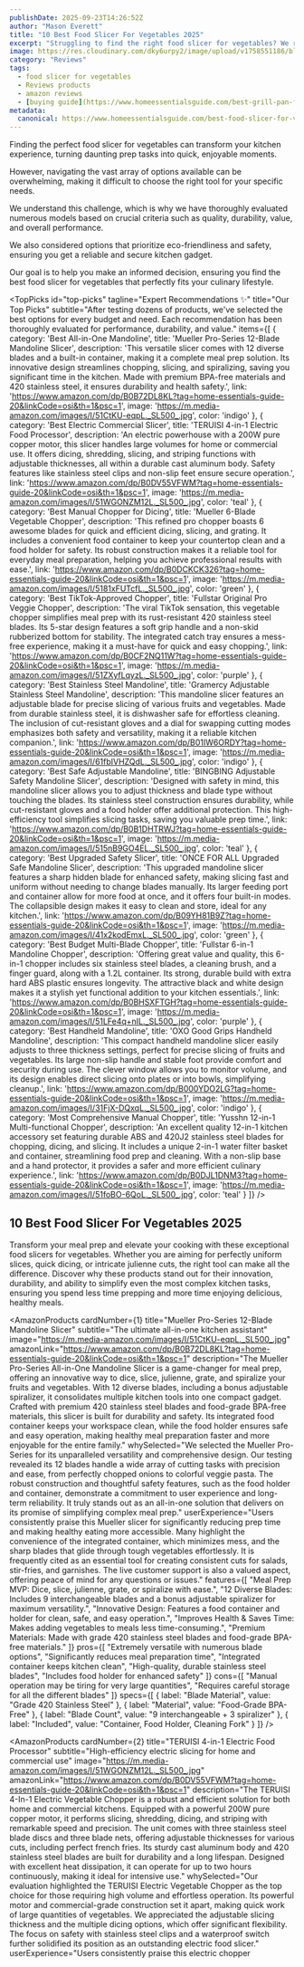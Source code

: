 ```yaml
---
publishDate: 2025-09-23T14:26:52Z
author: "Mason Everett"
title: "10 Best Food Slicer For Vegetables 2025"
excerpt: "Struggling to find the right food slicer for vegetables? We researched and tested top models to help you make an informed decision and simplify your meal prep."
image: https://res.cloudinary.com/dky6urpy2/image/upload/v1758551186/blog_image_1758551186_kr5ocp.webp
category: "Reviews"
tags:
  - food slicer for vegetables
  - Reviews products
  - amazon reviews
  - [buying guide](https://www.homeessentialsguide.com/best-grill-pan-for-vegetables)
metadata:
  canonical: https://www.homeessentialsguide.com/best-food-slicer-for-vegetables
---
```



<p>Finding the perfect food slicer for vegetables can transform your kitchen experience, turning daunting prep tasks into quick, enjoyable moments.</p>
<p>However, navigating the vast array of options available can be overwhelming, making it difficult to choose the right tool for your specific needs.</p>
<p>We understand this challenge, which is why we have thoroughly evaluated numerous models based on crucial criteria such as quality, durability, value, and overall performance.</p>
<p>We also considered options that prioritize eco-friendliness and safety, ensuring you get a reliable and secure kitchen gadget.</p>
<p>Our goal is to help you make an informed decision, ensuring you find the best food slicer for vegetables that perfectly fits your culinary lifestyle.</p>

<TopPicks
  id="top-picks"
  tagline="Expert Recommendations ✨"
  title="Our Top Picks"
  subtitle="After testing dozens of products, we've selected the best options for every budget and need. Each recommendation has been thoroughly evaluated for performance, durability, and value."
  items={[
    {
      category: 'Best All-in-One Mandoline',
      title: 'Mueller Pro-Series 12-Blade Mandoline Slicer',
      description: 'This versatile slicer comes with 12 diverse blades and a built-in container, making it a complete meal prep solution. Its innovative design streamlines chopping, slicing, and spiralizing, saving you significant time in the kitchen. Made with premium BPA-free materials and 420 stainless steel, it ensures durability and health safety.',
      link: 'https://www.amazon.com/dp/B0B72DL8KL?tag=home-essentials-guide-20&linkCode=osi&th=1&psc=1',
      image: 'https://m.media-amazon.com/images/I/51CtKU-eqpL._SL500_.jpg',
      color: 'indigo'
    },
    {
      category: 'Best Electric Commercial Slicer',
      title: 'TERUISI 4-in-1 Electric Food Processor',
      description: 'An electric powerhouse with a 200W pure copper motor, this slicer handles large volumes for home or commercial use. It offers dicing, shredding, slicing, and striping functions with adjustable thicknesses, all within a durable cast aluminum body. Safety features like stainless steel clips and non-slip feet ensure secure operation.',
      link: 'https://www.amazon.com/dp/B0DV55VFWM?tag=home-essentials-guide-20&linkCode=osi&th=1&psc=1',
      image: 'https://m.media-amazon.com/images/I/51WGONZM12L._SL500_.jpg',
      color: 'teal'
    },
    {
      category: 'Best Manual Chopper for Dicing',
      title: 'Mueller 6-Blade Vegetable Chopper',
      description: 'This refined pro chopper boasts 6 awesome blades for quick and efficient dicing, slicing, and grating. It includes a convenient food container to keep your countertop clean and a food holder for safety. Its robust construction makes it a reliable tool for everyday meal preparation, helping you achieve professional results with ease.',
      link: 'https://www.amazon.com/dp/B0DCKCK326?tag=home-essentials-guide-20&linkCode=osi&th=1&psc=1',
      image: 'https://m.media-amazon.com/images/I/5181xFUTcfL._SL500_.jpg',
      color: 'green'
    },
    {
      category: 'Best TikTok-Approved Chopper',
      title: 'Fullstar Original Pro Veggie Chopper',
      description: 'The viral TikTok sensation, this vegetable chopper simplifies meal prep with its rust-resistant 420 stainless steel blades. Its 5-star design features a soft grip handle and a non-skid rubberized bottom for stability. The integrated catch tray ensures a mess-free experience, making it a must-have for quick and easy chopping.',
      link: 'https://www.amazon.com/dp/B0CF2NQ11W?tag=home-essentials-guide-20&linkCode=osi&th=1&psc=1',
      image: 'https://m.media-amazon.com/images/I/51ZXyfLqyzL._SL500_.jpg',
      color: 'purple'
    },
    {
      category: 'Best Stainless Steel Mandoline',
      title: 'Gramercy Adjustable Stainless Steel Mandoline',
      description: 'This mandoline slicer features an adjustable blade for precise slicing of various fruits and vegetables. Made from durable stainless steel, it is dishwasher safe for effortless cleaning. The inclusion of cut-resistant gloves and a dial for swapping cutting modes emphasizes both safety and versatility, making it a reliable kitchen companion.',
      link: 'https://www.amazon.com/dp/B01IW6ORDY?tag=home-essentials-guide-20&linkCode=osi&th=1&psc=1',
      image: 'https://m.media-amazon.com/images/I/61fbIVHZQdL._SL500_.jpg',
      color: 'indigo'
    },
    {
      category: 'Best Safe Adjustable Mandoline',
      title: 'BINGBING Adjustable Safety Mandoline Slicer',
      description: 'Designed with safety in mind, this mandoline slicer allows you to adjust thickness and blade type without touching the blades. Its stainless steel construction ensures durability, while cut-resistant gloves and a food holder offer additional protection. This high-efficiency tool simplifies slicing tasks, saving you valuable prep time.',
      link: 'https://www.amazon.com/dp/B0B1DHTRWJ?tag=home-essentials-guide-20&linkCode=osi&th=1&psc=1',
      image: 'https://m.media-amazon.com/images/I/515nB9GO4EL._SL500_.jpg',
      color: 'teal'
    },
    {
      category: 'Best Upgraded Safety Slicer',
      title: 'ONCE FOR ALL Upgraded Safe Mandoline Slicer',
      description: 'This upgraded mandoline slicer features a sharp hidden blade for enhanced safety, making slicing fast and uniform without needing to change blades manually. Its larger feeding port and container allow for more food at once, and it offers four built-in modes. The collapsible design makes it easy to clean and store, ideal for any kitchen.',
      link: 'https://www.amazon.com/dp/B09YH81B9Z?tag=home-essentials-guide-20&linkCode=osi&th=1&psc=1',
      image: 'https://m.media-amazon.com/images/I/41x2kodEmxL._SL500_.jpg',
      color: 'green'
    },
    {
      category: 'Best Budget Multi-Blade Chopper',
      title: 'Fullstar 6-in-1 Mandoline Chopper',
      description: 'Offering great value and quality, this 6-in-1 chopper includes six stainless steel blades, a cleaning brush, and a finger guard, along with a 1.2L container. Its strong, durable build with extra hard ABS plastic ensures longevity. The attractive black and white design makes it a stylish yet functional addition to your kitchen essentials.',
      link: 'https://www.amazon.com/dp/B0BHSXFTGH?tag=home-essentials-guide-20&linkCode=osi&th=1&psc=1',
      image: 'https://m.media-amazon.com/images/I/51LFe4q+nIL._SL500_.jpg',
      color: 'purple'
    },
    {
      category: 'Best Handheld Mandoline',
      title: 'OXO Good Grips Handheld Mandoline',
      description: 'This compact handheld mandoline slicer easily adjusts to three thickness settings, perfect for precise slicing of fruits and vegetables. Its large non-slip handle and stable foot provide comfort and security during use. The clever window allows you to monitor volume, and its design enables direct slicing onto plates or into bowls, simplifying cleanup.',
      link: 'https://www.amazon.com/dp/B000YDO2LG?tag=home-essentials-guide-20&linkCode=osi&th=1&psc=1',
      image: 'https://m.media-amazon.com/images/I/31FjX-DQxqL._SL500_.jpg',
      color: 'indigo'
    },
    {
      category: 'Most Comprehensive Manual Chopper',
      title: 'Yusshn 12-in-1 Multi-functional Chopper',
      description: 'An excellent quality 12-in-1 kitchen accessory set featuring durable ABS and 420J2 stainless steel blades for chopping, dicing, and slicing. It includes a unique 2-in-1 water filter basket and container, streamlining food prep and cleaning. With a non-slip base and a hand protector, it provides a safer and more efficient culinary experience.',
      link: 'https://www.amazon.com/dp/B0DJL1DNM3?tag=home-essentials-guide-20&linkCode=osi&th=1&psc=1',
      image: 'https://m.media-amazon.com/images/I/51foBO-6QoL._SL500_.jpg',
      color: 'teal'
    }
  ]}
/>

## 10 Best Food Slicer For Vegetables 2025

Transform your meal prep and elevate your cooking with these exceptional food slicers for vegetables. Whether you are aiming for perfectly uniform slices, quick dicing, or intricate julienne cuts, the right tool can make all the difference. Discover why these products stand out for their innovation, durability, and ability to simplify even the most complex kitchen tasks, ensuring you spend less time prepping and more time enjoying delicious, healthy meals.

<AmazonProducts
  cardNumber={1}
  title="Mueller Pro-Series 12-Blade Mandoline Slicer"
  subtitle="The ultimate all-in-one kitchen assistant"
  image="https://m.media-amazon.com/images/I/51CtKU-eqpL._SL500_.jpg"
  amazonLink="https://www.amazon.com/dp/B0B72DL8KL?tag=home-essentials-guide-20&linkCode=osi&th=1&psc=1"
  description="The Mueller Pro-Series All-in-One Mandoline Slicer is a game-changer for meal prep, offering an innovative way to dice, slice, julienne, grate, and spiralize your fruits and vegetables. With 12 diverse blades, including a bonus adjustable spiralizer, it consolidates multiple kitchen tools into one compact gadget. Crafted with premium 420 stainless steel blades and food-grade BPA-free materials, this slicer is built for durability and safety. Its integrated food container keeps your workspace clean, while the food holder ensures safe and easy operation, making healthy meal preparation faster and more enjoyable for the entire family."
  whySelected="We selected the Mueller Pro-Series for its unparalleled versatility and comprehensive design. Our testing revealed its 12 blades handle a wide array of cutting tasks with precision and ease, from perfectly chopped onions to colorful veggie pasta. The robust construction and thoughtful safety features, such as the food holder and container, demonstrate a commitment to user experience and long-term reliability. It truly stands out as an all-in-one solution that delivers on its promise of simplifying complex meal prep."
  userExperience="Users consistently praise this Mueller slicer for significantly reducing prep time and making healthy eating more accessible. Many highlight the convenience of the integrated container, which minimizes mess, and the sharp blades that glide through tough vegetables effortlessly. It is frequently cited as an essential tool for creating consistent cuts for salads, stir-fries, and garnishes. The live customer support is also a valued aspect, offering peace of mind for any questions or issues."
  features={[
    "Meal Prep MVP: Dice, slice, julienne, grate, or spiralize with ease.",
    "12 Diverse Blades: Includes 9 interchangeable blades and a bonus adjustable spiralizer for maximum versatility.",
    "Innovative Design: Features a food container and holder for clean, safe, and easy operation.",
    "Improves Health & Saves Time: Makes adding vegetables to meals less time-consuming.",
    "Premium Materials: Made with grade 420 stainless steel blades and food-grade BPA-free materials."
  ]}
  pros={[
    "Extremely versatile with numerous blade options",
    "Significantly reduces meal preparation time",
    "Integrated container keeps kitchen clean",
    "High-quality, durable stainless steel blades",
    "Includes food holder for enhanced safety"
  ]}
  cons={[
    "Manual operation may be tiring for very large quantities",
    "Requires careful storage for all the different blades"
  ]}
  specs={[
    { label: "Blade Material", value: "Grade 420 Stainless Steel" },
    { label: "Material", value: "Food-Grade BPA-Free" },
    { label: "Blade Count", value: "9 interchangeable + 3 spiralizer" },
    { label: "Included", value: "Container, Food Holder, Cleaning Fork" }
  ]}
/>

<AmazonProducts
  cardNumber={2}
  title="TERUISI 4-in-1 Electric Food Processor"
  subtitle="High-efficiency electric slicing for home and commercial use"
  image="https://m.media-amazon.com/images/I/51WGONZM12L._SL500_.jpg"
  amazonLink="https://www.amazon.com/dp/B0DV55VFWM?tag=home-essentials-guide-20&linkCode=osi&th=1&psc=1"
  description="The TERUISI 4-In-1 Electric Vegetable Chopper is a robust and efficient solution for both home and commercial kitchens. Equipped with a powerful 200W pure copper motor, it performs slicing, shredding, dicing, and striping with remarkable speed and precision. The unit comes with three stainless steel blade discs and three blade nets, offering adjustable thicknesses for various cuts, including perfect french fries. Its sturdy cast aluminum body and 420 stainless steel blades are built for durability and a long lifespan. Designed with excellent heat dissipation, it can operate for up to two hours continuously, making it ideal for intensive use."
  whySelected="Our evaluation highlighted the TERUISI Electric Vegetable Chopper as the top choice for those requiring high volume and effortless operation. Its powerful motor and commercial-grade construction set it apart, making quick work of large quantities of vegetables. We appreciated the adjustable slicing thickness and the multiple dicing options, which offer significant flexibility. The focus on safety with stainless steel clips and a waterproof switch further solidified its position as an outstanding electric food slicer."
  userExperience="Users consistently praise this electric chopper